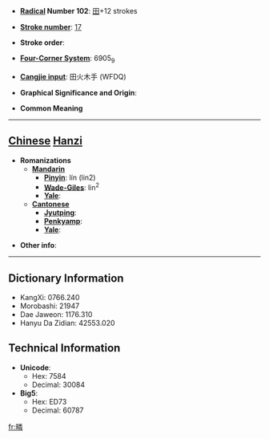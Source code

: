 * '''[[Wiktionary:Chinese radical index| Radical]] Number 102''': [[Wiktionary:Chinese radical index 田|田]]+12 strokes

* '''[[Wiktionary:Chinese total strokes index|Stroke number]]''': [[Wiktionary:Chinese total strokes index 17|17]]

* '''Stroke order''': 

* '''[[Wiktionary:Chinese four corner index|Four-Corner System]]''': 6905<sub>9</sub>

* '''[[Wiktionary:Chinese Cangjie index|Cangjie input]]''': 田火木手 (WFDQ)

* '''Graphical Significance and Origin''': 

* '''Common Meaning'''

----

== [[Chinese]] [[Hanzi]] ==

* '''Romanizations'''
** '''[[Mandarin]]'''
*** '''[[Pinyin]]''': lín (lin2)
*** '''[[Wade-Giles]]''': lin<sup>2</sup>
*** '''[[Yale]]''': 
** '''[[Cantonese]]'''
*** '''[[Jyutping]]''':
*** '''[[Penkyamp]]''': 
*** '''[[Yale]]''': 

* '''Other info''': 

----

== Dictionary Information ==

* KangXi: 0766.240
* Morobashi: 21947
* Dae Jaweon: 1176.310
* Hanyu Da Zidian: 42553.020

== Technical Information ==

* '''Unicode''':
** Hex: 7584
** Decimal: 30084
* '''Big5''':
** Hex: ED73
** Decimal: 60787

[[fr:疄]]